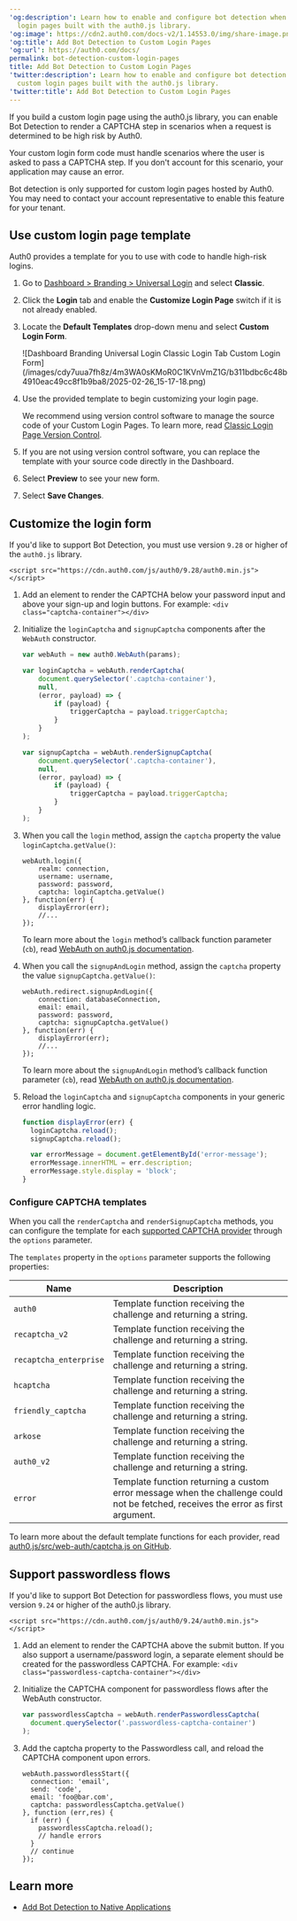 ---
'og:description': Learn how to enable and configure bot detection when using custom
  login pages built with the auth0.js library.
'og:image': https://cdn2.auth0.com/docs-v2/1.14553.0/img/share-image.png
'og:title': Add Bot Detection to Custom Login Pages
'og:url': https://auth0.com/docs/
permalink: bot-detection-custom-login-pages
title: Add Bot Detection to Custom Login Pages
'twitter:description': Learn how to enable and configure bot detection when using
  custom login pages built with the auth0.js library.
'twitter:title': Add Bot Detection to Custom Login Pages
---
If you build a custom login page using the auth0.js library, you can enable <Tooltip tip="Bot Detection: Form of attack protection in which Auth0 blocks suspected bot traffic by enabling a CAPTCHA during the login process." cta="View Glossary" href="/docs/glossary?term=Bot+Detection">Bot Detection</Tooltip> to render a CAPTCHA step in scenarios when a request is determined to be high risk by Auth0.

Your custom login form code must handle scenarios where the user is asked to pass a CAPTCHA step. If you don't account for this scenario, your application may cause an error.

<Callout icon="file-lines" color="#0EA5E9" iconType="regular">

Bot detection is only supported for custom login pages hosted by Auth0. You may need to contact your account representative to enable this feature for your tenant.

</Callout>

## Use custom login page template

Auth0 provides a template for you to use with code to handle high-risk logins.

1. Go to [Dashboard > Branding > Universal Login](https://manage.auth0.com/#/login_settings) and select **Classic**.
2. Click the **Login** tab and enable the **Customize Login Page** switch if it is not already enabled.
3. Locate the **Default Templates** drop-down menu and select **Custom Login Form**.

   <Frame>![Dashboard Branding Universal Login Classic Login Tab Custom Login Form](/images/cdy7uua7fh8z/4m3WA0sKMoR0C1KVnVmZ1G/b311bdbc6c48b4910eac49cc8f1b9ba8/2025-02-26_15-17-18.png)</Frame>
4. Use the provided template to begin customizing your login page.

   <Callout icon="file-lines" color="#0EA5E9" iconType="regular">

   We recommend using version control software to manage the source code of your Custom Login Pages. To learn more, read [Classic Login Page Version Control](/docs/customize/login-pages/classic-login/version-control).

   </Callout>
5. If you are not using version control software, you can replace the template with your source code directly in the Dashboard.
6. Select **Preview** to see your new form.
7. Select **Save Changes**.

## Customize the login form

If you'd like to support Bot Detection, you must use version `9.28` or higher of the `auth0.js` library.

`<script src="https://cdn.auth0.com/js/auth0/9.28/auth0.min.js"></script>`

1. Add an element to render the CAPTCHA below your password input and above your sign-up and login buttons. For example: `<div class="captcha-container"></div>`
2. Initialize the `loginCaptcha` and `signupCaptcha` components after the `WebAuth` constructor.

   ```javascript lines
   var webAuth = new auth0.WebAuth(params);

   var loginCaptcha = webAuth.renderCaptcha(
       document.querySelector('.captcha-container'),
       null,
       (error, payload) => {
           if (payload) {
               triggerCaptcha = payload.triggerCaptcha;
           }
       }
   );

   var signupCaptcha = webAuth.renderSignupCaptcha(
       document.querySelector('.captcha-container'),
       null,
       (error, payload) => {
           if (payload) {
               triggerCaptcha = payload.triggerCaptcha;
           }
       }
   );
   ```


   

   
3. When you call the `login` method, assign the `captcha` property the value `loginCaptcha.getValue()`:

   ```text lines
   webAuth.login({
       realm: connection,
       username: username,
       password: password,
       captcha: loginCaptcha.getValue()
   }, function(err) {
       displayError(err);
       //...
   });
   ```


   

   

   To learn more about the `login` method’s callback function parameter (`cb`), read [WebAuth on auth0.js documentation](https://auth0.github.io/auth0.js/global.html#login).
4. When you call the `signupAndLogin` method, assign the `captcha` property the value `signupCaptcha.getValue()`:

   ```text lines
   webAuth.redirect.signupAndLogin({
       connection: databaseConnection,
       email: email,
       password: password,
       captcha: signupCaptcha.getValue()
   }, function(err) {
       displayError(err);
       //...
   });
   ```


   

   

   To learn more about the `signupAndLogin` method’s callback function parameter (`cb`), read [WebAuth on auth0.js documentation](https://auth0.github.io/auth0.js/global.html#login).
5. Reload the `loginCaptcha` and `signupCaptcha` components in your generic error handling logic.

   ```javascript lines
   function displayError(err) {
     loginCaptcha.reload();
     signupCaptcha.reload();

     var errorMessage = document.getElementById('error-message');
     errorMessage.innerHTML = err.description;
     errorMessage.style.display = 'block';
   }
   ```


   

   

### Configure CAPTCHA templates

When you call the `renderCaptcha` and `renderSignupCaptcha` methods, you can configure the template for each [supported CAPTCHA provider](/docs/secure/attack-protection/bot-detection/configure-captcha) through the `options` parameter.

The `templates` property in the `options` parameter supports the following properties:

<table class="table"><thead>
<tr>
<th><strong>Name</strong></th>
<th><strong>Description</strong></th>
</tr>
</thead>
<tbody>
<tr>
<td><code>auth0</code></td>
<td>Template function receiving the challenge and returning a string.</td>
</tr>
<tr>
<td><code>recaptcha_v2</code></td>
<td>Template function receiving the challenge and returning a string.</td>
</tr>
<tr>
<td><code>recaptcha_enterprise</code></td>
<td>Template function receiving the challenge and returning a string.</td>
</tr>
<tr>
<td><code>hcaptcha</code></td>
<td>Template function receiving the challenge and returning a string.</td>
</tr>
<tr>
<td><code>friendly_captcha</code></td>
<td>Template function receiving the challenge and returning a string.</td>
</tr>
<tr>
<td><code>arkose</code></td>
<td>Template function receiving the challenge and returning a string.</td>
</tr>
<tr>
<td><code>auth0_v2</code></td>
<td>Template function receiving the challenge and returning a string.</td>
</tr>
<tr>
<td><code>error</code></td>
<td>Template function returning a custom error message when the challenge could not be fetched, receives the error as first argument.</td>
</tr>
</tbody>
</table>

To learn more about the default template functions for each provider, read [auth0.js/src/web-auth/captcha.js on GitHub](https://github.com/auth0/auth0.js/blob/a3ddc0905a5da33aa190a9098467576976b95ec8/src/web-auth/captcha.js#L28).

## Support passwordless flows

If you'd like to support Bot Detection for <Tooltip tip="Passwordless: Form of authentication that does not rely on a password as the first factor." cta="View Glossary" href="/docs/glossary?term=passwordless">passwordless</Tooltip> flows, you must use version `9.24` or higher of the auth0.js library.

`<script src="https://cdn.auth0.com/js/auth0/9.24/auth0.min.js"></script>`

1. Add an element to render the CAPTCHA above the submit button. If you also support a username/password login, a separate element should be created for the passwordless CAPTCHA. For example:
   `<div class="passwordless-captcha-container"></div>`
2. Initialize the CAPTCHA component for passwordless flows after the WebAuth constructor.

   ```javascript lines
   var passwordlessCaptcha = webAuth.renderPasswordlessCaptcha(
     document.querySelector('.passwordless-captcha-container')
   );
   ```


   

   
3. Add the captcha property to the Passwordless call, and reload the CAPTCHA component upon errors.

   ```text lines
   webAuth.passwordlessStart({
     connection: 'email',
     send: 'code',
     email: 'foo@bar.com',
     captcha: passwordlessCaptcha.getValue()
   }, function (err,res) {
     if (err) {
       passwordlessCaptcha.reload();
       // handle errors
     }
     // continue
   });
   ```


   

   

## Learn more

* [Add Bot Detection to Native Applications](/docs/secure/attack-protection/bot-detection/bot-detection-native-apps)